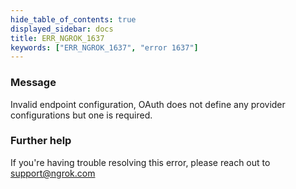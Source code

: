 ```yaml
---
hide_table_of_contents: true
displayed_sidebar: docs
title: ERR_NGROK_1637
keywords: ["ERR_NGROK_1637", "error 1637"]
---
```


### Message

Invalid endpoint configuration, OAuth does not define any provider configurations but one is required.

### Further help

If you're having trouble resolving this error, please reach out to [support@ngrok.com](mailto:support@ngrok.com?subject=Help%20with%20ERR_NGROK_1637)
